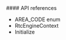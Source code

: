 
<PlatformWrapper platform="unity">
#### API references

- <Link to="{{Global.API_REF_UNITY_ROOT}}/rtc_api_data_type.html#enum_areacode">AREA_CODE enum</Link>

- <Link to="{{Global.API_REF_UNITY_ROOT}}/rtc_api_data_type.html#class_rtcengineconfig_ng">RtcEngineContext</Link>

- <Link to="{{Global.API_REF_UNITY_ROOT}}/class_irtcengine.html#api_create2">Initialize</Link>

</PlatformWrapper>

